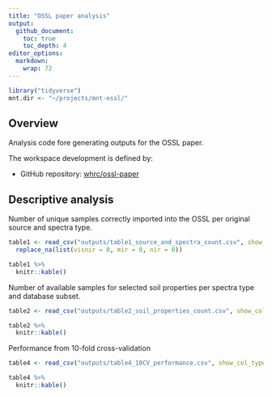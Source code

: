 ```yaml
---
title: "OSSL paper analysis"
output: 
  github_document:
    toc: true
    toc_depth: 4
editor_options: 
  markdown: 
    wrap: 72
---
```


```r
library("tidyverse")
mnt.dir <- "~/projects/mnt-ossl/"
```

## Overview

Analysis code fore generating outputs for the OSSL paper.

The workspace development is defined by:

- GitHub repository: [whrc/ossl-paper](https://github.com/whrc/ossl-paper)

## Descriptive analysis

Number of unique samples correctly imported into the OSSL per original source and spectra type.

```r
table1 <- read_csv("outputs/table1_source_and_spectra_count.csv", show_col_types = F) %>%
  replace_na(list(visnir = 0, mir = 0, nir = 0))

table1 %>%
  knitr::kable()
```

Number of available samples for selected soil properties per spectra type and database subset.

```r
table2 <- read_csv("outputs/table2_soil_properties_count.csv", show_col_types = F)

table2 %>%
  knitr::kable()
```

Performance from 10-fold cross-validation

```r
table4 <- read_csv("outputs/table4_10CV_performance.csv", show_col_types = F)

table4 %>%
  knitr::kable()
```
